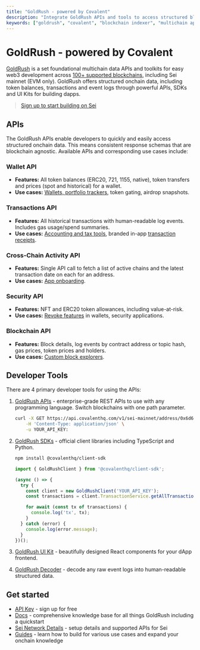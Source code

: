 ```yaml
---
title: "GoldRush - powered by Covalent"
description: "Integrate GoldRush APIs and tools to access structured blockchain data from Sei, including wallet balances, transactions, and cross-chain activity for your dApps and services."
keywords: ["goldrush", "covalent", "blockchain indexer", "multichain apis", "onchain data"]
---
```



# GoldRush - powered by Covalent

[GoldRush](https://goldrush.dev/?utm_source=sei&utm_medium=partner-docs) is a
set foundational multichain data APIs and toolkits for easy web3 development
across [100+ supported blockchains](https://goldrush.dev/docs/networks/?utm_source=sei&utm_medium=partner-docs),
including Sei mainnet (EVM only). GoldRush offers structured onchain data,
including token balances, transactions and event logs through powerful APIs,
SDKs and UI Kits for building dapps.

> [Sign up to start building on Sei](https://goldrush.dev/platform/?utm_source=sei&utm_medium=partner-docs)

## APIs

The GoldRush APIs enable developers to quickly and easily access structured
onchain data. This means consistent response schemas that are blockchain
agnostic. Available APIs and corresponding use cases include:

### Wallet API

- **Features:** All token balances (ERC20, 721, 1155, native), token transfers
  and prices (spot and historical) for a wallet.
- **Use cases:**
  [Wallets, portfolio trackers](https://goldrush-wallet-portfolio-ui.vercel.app/?utm_source=sei&utm_medium=partner-docs),
  token gating, airdrop snapshots.

### Transactions API

- **Features:** All historical transactions with human-readable log events.
  Includes gas usage/spend summaries.
- **Use cases:** [Accounting and tax tools](https://bit.ly/crypto-tax-tool),
  branded in-app
  [transaction receipts](https://goldrush-dfk-tx-receipt-ui.vercel.app/tx/defi-kingdoms-mainnet/0x4e5c0af28b2cea27d06677fae1f573572e0ff863c43ae42d2959ca67b90c4390/?utm_source=sei&utm_medium=partner-docs).

### Cross-Chain Activity API

- **Features:** Single API call to fetch a list of active chains and the latest
  transaction date on each for an address.
- **Use cases:**
  [App onboarding](https://goldrush-wallet-portfolio-ui.vercel.app/activity/0x6d68A318D0632f7B9Ce9d6757Dea0e9dE19D7CCA/?utm_source=sei&utm_medium=partner-docs).

### Security API

- **Features:** NFT and ERC20 token allowances, including value-at-risk.
- **Use cases:**
  [Revoke features](https://goldrush-revokehub.vercel.app/?utm_source=sei&utm_medium=partner-docs)
  in wallets, security applications.

### Blockchain API

- **Features:** Block details, log events by contract address or topic hash, gas
  prices, token prices and holders.
- **Use cases:**
  [Custom block explorers](https://goldrush-block-explorer-ui.vercel.app/?utm_source=sei&utm_medium=partner-docs).

## Developer Tools

There are 4 primary developer tools for using the APIs:

1. [GoldRush APIs](https://goldrush.dev/docs/api) - enterprise-grade REST APIs
   to use with any programming language. Switch blockchains with one path
   parameter.

   ```sh copy
   curl -X GET https://api.covalenthq.com/v1/sei-mainnet/address/0x6d68A318D0632f7B9Ce9d6757Dea0e9dE19D7CCA/balances_v2/ \
       -H 'Content-Type: application/json' \
       -u YOUR_API_KEY:
   ```

2. [GoldRush SDKs](https://goldrush.mintlify.app/docs/goldrush-sdks?utm_source=sei&utm_medium=partner-docs) -
   official client libraries including TypeScript and Python.

   ```sh copy
   npm install @covalenthq/client-sdk
   ```

   ```ts copy
   import { GoldRushClient } from '@covalenthq/client-sdk';

   (async () => {
     try {
       const client = new GoldRushClient('YOUR_API_KEY');
       const transactions = client.TransactionService.getAllTransactionsForAddress('sei-mainnet', '0x6d68A318D0632f7B9Ce9d6757Dea0e9dE19D7CCA');

       for await (const tx of transactions) {
         console.log('tx', tx);
       }
     } catch (error) {
       console.log(error.message);
     }
   })();
   ```

3. [GoldRush UI Kit](https://github.com/covalenthq/goldrush-kit/?utm_source=sei&utm_medium=partner-docs) -
   beautifully designed React components for your dApp frontend.

<ImageWithCaption img={imgWalletUiComponent} alt="GoldRush UI Kit Wallet Component" caption="Example of a Wallet Component using the GoldRush UI Kit" />

4. [GoldRush Decoder](https://github.com/covalenthq/goldrush-decoder/?utm_source=sei&utm_medium=partner-docs) -
   decode any raw event logs into human-readable structured data.

## Get started

- [API Key](https://goldrush.dev/platform/auth/register/?utm_source=sei&utm_medium=partner-docs) -
  sign up for free
- [Docs](https://goldrush.dev/docs/?utm_source=sei&utm_medium=partner-docs) -
  comprehensive knowledge base for all things GoldRush including a quickstart
- [Sei Network Details](https://goldrush.dev/chains/sei/?utm_source=sei&utm_medium=partner-docs) -
  setup details and supported APIs for Sei
- [Guides](https://goldrush.dev/guides/?utm_source=sei&utm_medium=partner-docs) -
  learn how to build for various use cases and expand your onchain knowledge
